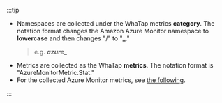 :::tip

- Namespaces are collected under the WhaTap metrics **category**. The notation format changes the Amazon Azure Monitor namespace to **lowercase** and then changes "/" to "**_**."
  > e.g. **_azure__**
- Metrics are collected as the WhaTap **metrics**. The notation format is "AzureMonitorMetric.Stat."
- For the collected Azure Monitor metrics, see [the following](https://learn.microsoft.com/ko-kr/azure/azure-monitor/essentials/metrics-supported).

:::
